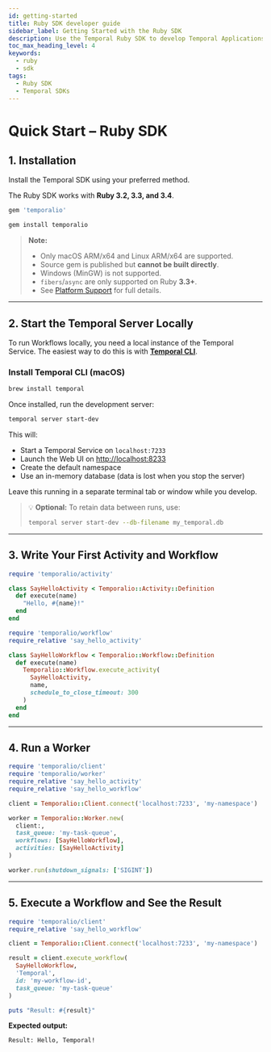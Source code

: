 ```yaml
---
id: getting-started
title: Ruby SDK developer guide
sidebar_label: Getting Started with the Ruby SDK 
description: Use the Temporal Ruby SDK to develop Temporal Applications, connect to the Temporal Service, test Workflows and Activities, handle failures, send messages, and more.
toc_max_heading_level: 4
keywords:
  - ruby
  - sdk
tags:
  - Ruby SDK
  - Temporal SDKs
---
```


# Quick Start – Ruby SDK

## 1. Installation

Install the Temporal SDK using your preferred method.

The Ruby SDK works with **Ruby 3.2, 3.3, and 3.4**.

<Tabs>
  <TabItem value="gemfile" label="Gemfile">

```ruby
gem 'temporalio'
```

</TabItem>
</Tabs>

<Tabs>
  <TabItem value="cli" label="Command Line (gem install)">

```bash
gem install temporalio
```

</TabItem>
</Tabs>

> **Note:**
>
> - Only macOS ARM/x64 and Linux ARM/x64 are supported.
> - Source gem is published but **cannot be built directly**.
> - Windows (MinGW) is not supported.
> - `fibers`/`async` are only supported on Ruby **3.3+**.
> - See [Platform Support](#) for full details.

---

## 2. Start the Temporal Server Locally

To run Workflows locally, you need a local instance of the Temporal Service. The easiest way to do this is with [**Temporal CLI**](https://docs.temporal.io/dev-guide/cli/).

### Install Temporal CLI (macOS)

```bash
brew install temporal
```

Once installed, run the development server:

```bash
temporal server start-dev
```

This will:

- Start a Temporal Service on `localhost:7233`
- Launch the Web UI on [http://localhost:8233](http://localhost:8233)
- Create the default namespace
- Use an in-memory database (data is lost when you stop the server)

Leave this running in a separate terminal tab or window while you develop.

> 💡 **Optional:** To retain data between runs, use:
>
> ```bash
> temporal server start-dev --db-filename my_temporal.db
> ```

---

## 3. Write Your First Activity and Workflow

<Tabs>
  <TabItem value="activity" label="Activity (say_hello_activity.rb)">

```ruby
require 'temporalio/activity'

class SayHelloActivity < Temporalio::Activity::Definition
  def execute(name)
    "Hello, #{name}!"
  end
end
```

</TabItem>
</Tabs>

<Tabs>
  <TabItem value="workflow" label="Workflow (say_hello_workflow.rb)">

```ruby
require 'temporalio/workflow'
require_relative 'say_hello_activity'

class SayHelloWorkflow < Temporalio::Workflow::Definition
  def execute(name)
    Temporalio::Workflow.execute_activity(
      SayHelloActivity,
      name,
      schedule_to_close_timeout: 300
    )
  end
end
```

</TabItem>
</Tabs>

---

## 4. Run a Worker

<Tabs>
  <TabItem value="worker" label="Worker (worker.rb)">

```ruby
require 'temporalio/client'
require 'temporalio/worker'
require_relative 'say_hello_activity'
require_relative 'say_hello_workflow'

client = Temporalio::Client.connect('localhost:7233', 'my-namespace')

worker = Temporalio::Worker.new(
  client:,
  task_queue: 'my-task-queue',
  workflows: [SayHelloWorkflow],
  activities: [SayHelloActivity]
)

worker.run(shutdown_signals: ['SIGINT'])
```

</TabItem>
</Tabs>

---

## 5. Execute a Workflow and See the Result

<Tabs>
  <TabItem value="execute" label="Execute Workflow (execute_workflow.rb)">

```ruby
require 'temporalio/client'
require_relative 'say_hello_workflow'

client = Temporalio::Client.connect('localhost:7233', 'my-namespace')

result = client.execute_workflow(
  SayHelloWorkflow,
  'Temporal',
  id: 'my-workflow-id',
  task_queue: 'my-task-queue'
)

puts "Result: #{result}"
```

</TabItem>
</Tabs>

**Expected output:**

```
Result: Hello, Temporal!
```

